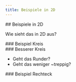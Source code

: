 ```yaml
---
title: Beispiele in 2D
---
```



<section>
## Beispiele in 2D

Wie sieht das in 2D aus?

</section>

<section>
### Beispiel Kreis

<WebGlCode file="06-beispiele-kreis" start="float sdfCircle" end="\n}" />
</section>

<section>
  <WebGlCode file="06-beispiele-kreis" start="vec4 chooseColor" end="\n}" />
</section>

<section>
  <WebGlCode file="06-beispiele-kreis" start="void main" />
</section>

<section>
  <WebGlCanvas file="06-beispiele-kreis" />
</section>

<section>
### Besserer Kreis

- Geht das Runder?
- Geht das weniger ~treppig?
</section>

<section>
  <WebGlCode file="06-beispiele-kreis-2" start="vec4 chooseColor" end="\n}" />
</section>

<section>
  <WebGlCode file="06-beispiele-kreis-2" start="void main" />
</section>

<section>
  <WebGlCanvas file="06-beispiele-kreis-2" />
</section>

<section>
### Beispiel Rechteck

<WebGlCode file="06-beispiele-rechteck" start="float sdfRectangle" end="\n}" />
</section>

<section>
<WebGlCode file="06-beispiele-rechteck" start="float outsideCenter" end="\n}" />
<WebGlCode file="06-beispiele-rechteck" start="  float inRectangle" />
</section>

<section>
  <WebGlCanvas file="06-beispiele-rechteck" />
</section>
